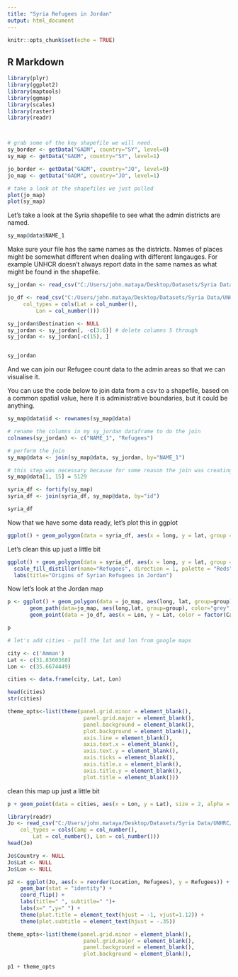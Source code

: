 ```yaml
---
title: "Syria Refugees in Jordan"
output: html_document
---
```


```r
knitr::opts_chunk$set(echo = TRUE)
```

## R Markdown



```r

library(plyr)
library(ggplot2)
library(maptools)
library(ggmap)
library(scales)
library(raster)
library(readr)



# grab some of the key shapefile we will need. 
sy_border <- getData("GADM", country="SY", level=0)
sy_map <- getData("GADM", country="SY", level=1)

jo_border <- getData("GADM", country="JO", level=0)
jo_map <- getData("GADM", country="JO", level=1)

# take a look at the shapefiles we just pulled 
plot(jo_map)
plot(sy_map)

```

Let's take a look at the Syria shapefile to see what the admin districts are named.  
```r
sy_map@data$NAME_1
```

Make sure your file has the same names as the districts.  Names of places might be somewhat different when dealing with different langauges.  For example UNHCR doesn't always report data in the same names as what might be found in the shapefile. 
```r
sy_jordan <- read_csv("C:/Users/john.mataya/Desktop/Datasets/Syria Data/UNHRC/Custom_Camp/Syria_ref_in_Jordan_Origins.csv")

jo_df <- read_csv("C:/Users/john.mataya/Desktop/Datasets/Syria Data/UNHRC/Custom_Camp/Jordan_custom_camp.csv", 
     col_types = cols(Lat = col_number(), 
         Lon = col_number()))

sy_jordan$Destination <- NULL 
sy_jordan <- sy_jordan[, -c(3:6)] # delete columns 5 through 
sy_jordan <- sy_jordan[-c(15), ]


sy_jordan 


```


And we can join our Refugee count data to the admin areas so that we can visualise it.

You can use the code below to join data from a csv to a shapefile, based on a common spatial value, here it is administrative boundaries, but it could be anything.

```r

sy_map@data$id <- rownames(sy_map@data)

# rename the columns in my sy_jordan dataframe to do the join
colnames(sy_jordan) <- c("NAME_1", "Refugees")

# perform the join 
sy_map@data <- join(sy_map@data, sy_jordan, by="NAME_1")

# this step was necessary because for some reason the join was creating a single NA for the number of refgueess in Al-Hasakah provence.  Here's I'm manually putting in the number by selecting the df[row number, col number] = value 
sy_map@data[1, 15] = 5129 

syria_df <- fortify(sy_map)
syria_df <- join(syria_df, sy_map@data, by="id")

syria_df

```

Now that we have some data ready, let's plot this in ggplot 
```r
ggplot() + geom_polygon(data = syria_df, aes(x = long, y = lat, group = group, fill = Refugees), color = "black", size = 0.25) 
```

Let's clean this up just a little bit 
```r
ggplot() + geom_polygon(data = syria_df, aes(x = long, y = lat, group = group, fill = Refugees), color = "black", size = 0.25) + 
  scale_fill_distiller(name="Refugees", direction = 1, palette = "Reds", breaks = pretty_breaks(n = 5)) + 
  labs(title="Origins of Syrian Refugees in Jordan")


```

Now let's look at the Jordan map 
```r
p <- ggplot() + geom_polygon(data = jo_map, aes(long, lat, group=group), fill = 'whitesmoke') + 
       geom_path(data=jo_map, aes(long,lat, group=group), color="grey", size=0.1) +
       geom_point(data = jo_df, aes(x = Lon, y = Lat, color = factor(Camp), size = Refugees))

p
```


```r

# let's add cities - pull the lat and lon from google maps 

city <- c('Amman')
Lat <- c(31.8360368)
Lon <- c(35.6674449) 	 	

cities <- data.frame(city, Lat, Lon)

head(cities)
str(cities)
```


```r
theme_opts<-list(theme(panel.grid.minor = element_blank(),
                        panel.grid.major = element_blank(),
                        panel.background = element_blank(),
                        plot.background = element_blank(),
                        axis.line = element_blank(),
                        axis.text.x = element_blank(),
                        axis.text.y = element_blank(),
                        axis.ticks = element_blank(),
                        axis.title.x = element_blank(),
                        axis.title.y = element_blank(),
                        plot.title = element_blank()))
```

clean this map up just a little bit 
```r

p + geom_point(data = cities, aes(x = Lon, y = Lat), size = 2, alpha = 0.5) + geom_text(data=cities, hjust=0.5, vjust=-0.5, aes(x=Lon, y=Lat, label=city), colour="black", size=3, alpha = 0.6) + theme_opts
```


```r
library(readr)
Jo <- read_csv("C:/Users/john.mataya/Desktop/Datasets/Syria Data/UNHRC/Custom_Camp/Jordan.csv", 
    col_types = cols(Camp = col_number(), 
        Lat = col_number(), Lon = col_number()))
head(Jo)

Jo$Country <- NULL
Jo$Lat <- NULL 
Jo$Lon <- NULL 
```


```r
p2 <- ggplot(Jo, aes(x = reorder(Location, Refugees), y = Refugees)) + 
    geom_bar(stat = "identity") +
    coord_flip() +
    labs(title=" ", subtitle=" ")+
    labs(x=" ",y=" ") +
    theme(plot.title = element_text(hjust = -1, vjust=1.12)) +
    theme(plot.subtitle = element_text(hjust = -.35)) 


```

```r
theme_opts<-list(theme(panel.grid.minor = element_blank(),
                        panel.grid.major = element_blank(),
                        panel.background = element_blank(),
                        plot.background = element_blank(),

p1 + theme_opts
```







